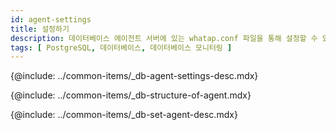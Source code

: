 ```yaml
---
id: agent-settings
title: 설정하기
description: 데이터베이스 에이전트 서버에 있는 whatap.conf 파일을 통해 설정할 수 있는 옵션에 대해 알아봅니다.
tags: [ PostgreSQL, 데이터베이스, 데이터베이스 모니터링 ]
---
```


{@include: ../common-items/_db-agent-settings-desc.mdx}  

<!-- 에이전트 구성-->
{@include: ../common-items/_db-structure-of-agent.mdx} 

<!-- 에이전트 설정-->
{@include: ../common-items/_db-set-agent-desc.mdx}

<DocCardList/>